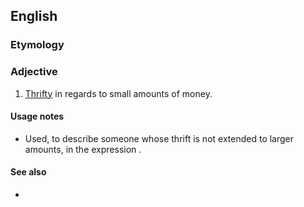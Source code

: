 {{also|pennywise}}
==English==

===Etymology===
{{compound|penny|wise|lang=en}}

===Adjective===
{{en-adj|head=[[penny]]-[[wise]]}}

# [[thrifty|Thrifty]] in regards to small amounts of money.

====Usage notes====
* Used, to describe someone whose thrift is not extended to larger amounts, in the expression {{m|en|penny wise and pound foolish}}.

====See also====
* {{l|en|take care of the pennies and the pounds will take care of themselves}}